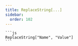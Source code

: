 ```yaml
---
title: ReplaceString[...]
sidebar:
  order: 102
---
```



<FunctDescription text="Esta função permite substituir o valor de uma variável caso não exista." />

<TitleContent title="Parâmetros:">
  <FunctParam type="string" name="VARIABLE" comment="Nome da variável." />
  <FunctParam
    type="String"
    name="NEW_VALUE"
    comment="Novo valor da variável."
  />
</TitleContent>

<TitleContent title="Exemplos:">
  <FunctExample>

    ```js
    ReplaceString["Name", "Value"]
    ```

  </FunctExample>
</TitleContent>

<TitleContent title="Retornos:">
  <FunctReturnType
    success="Retorna um boolean (true) se a variável foi criada."
    typeSuccess="bool"
    error="Retorna um boolean (false) se a variável não foi criada por conta de um erro ou variavel já existente."
    typeError="bool"
  />
</TitleContent>
